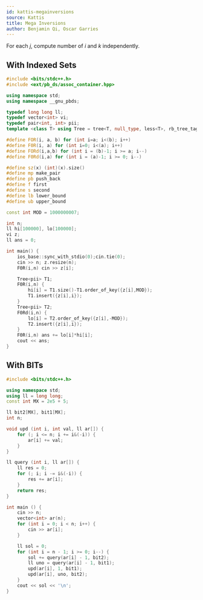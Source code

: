```yaml
---
id: kattis-megainversions
source: Kattis
title: Mega Inversions
author: Benjamin Qi, Oscar Garries
---
```


For each $j$, compute number of $i$ and $k$ independently.

## With Indexed Sets

```cpp
#include <bits/stdc++.h>
#include <ext/pb_ds/assoc_container.hpp>

using namespace std;
using namespace __gnu_pbds;

typedef long long ll;
typedef vector<int> vi;
typedef pair<int, int> pii;
template <class T> using Tree = tree<T, null_type, less<T>, rb_tree_tag,tree_order_statistics_node_update>;

#define FOR(i, a, b) for (int i=a; i<(b); i++)
#define F0R(i, a) for (int i=0; i<(a); i++)
#define FORd(i,a,b) for (int i = (b)-1; i >= a; i--)
#define F0Rd(i,a) for (int i = (a)-1; i >= 0; i--)

#define sz(x) (int)(x).size()
#define mp make_pair
#define pb push_back
#define f first
#define s second
#define lb lower_bound
#define ub upper_bound

const int MOD = 1000000007;

int n;
ll hi[100000], lo[100000];
vi z;
ll ans = 0;

int main() {
	ios_base::sync_with_stdio(0);cin.tie(0);
	cin >> n; z.resize(n);
	F0R(i,n) cin >> z[i];

	Tree<pii> T1;
	F0R(i,n) {
		hi[i] = T1.size()-T1.order_of_key({z[i],MOD});
		T1.insert({z[i],i});
	}
	Tree<pii> T2;
	F0Rd(i,n) {
		lo[i] = T2.order_of_key({z[i],-MOD});
		T2.insert({z[i],i});
	}
	F0R(i,n) ans += lo[i]*hi[i];
	cout << ans;
}
```

## With BITs

```cpp
#include <bits/stdc++.h>

using namespace std;
using ll = long long;
const int MX = 2e5 + 5;

ll bit2[MX], bit1[MX];
int n;

void upd (int i, int val, ll ar[]) {
	for (; i <= n; i += i&(-i)) {
		ar[i] += val;
	}
}

ll query (int i, ll ar[]) {
	ll res = 0;
	for (; i; i -= i&(-i)) {
		res += ar[i];
	}
	return res;
}

int main () {
	cin >> n;
	vector<int> ar(n);
	for (int i = 0; i < n; i++) {
		cin >> ar[i];
	}

	ll sol = 0;
	for (int i = n - 1; i >= 0; i--) {
		sol += query(ar[i] - 1, bit2);
		ll uno = query(ar[i] - 1, bit1);
		upd(ar[i], 1, bit1);
		upd(ar[i], uno, bit2);
	}
	cout << sol << '\n';
}
```
